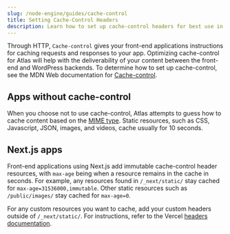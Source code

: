 ```yaml
---
slug: /node-engine/guides/cache-control
title: Setting Cache-Control Headers
description: Learn how to set up cache-control headers for best use in Atlas Node Engine
---
```


Through HTTP, `Cache-control` gives your front-end applications instructions for caching requests and responses to your app. Optimizing cache-control for Atlas will help with the deliverability of your content between the front-end and WordPress backends. To determine how to set up cache-control, see the MDN Web documentation for [Cache-control](https://developer.mozilla.org/en-US/docs/Web/HTTP/Headers/Cache-Control).

## Apps without cache-control

When you choose not to use cache-control, Atlas attempts to guess how to cache content based on the [MIME type](https://developer.mozilla.org/en-US/docs/Web/HTTP/Basics_of_HTTP/MIME_types). Static resources, such as CSS, Javascript, JSON, images, and videos, cache usually for 10 seconds.

## Next.js apps

Front-end applications using Next.js add immutable cache-control header resources, with `max-age` being when a resource remains in the cache in seconds. For example, any resources found in `/_next/static/` stay cached for `max-age=31536000,immutable`. Other static resources such as `/public/images/` stay cached for `max-age=0`.

For any custom resources you want to cache, add your custom headers outside of `/_next/static/`. For instructions, refer to the Vercel [headers documentation](https://nextjs.org/docs/api-reference/next.config.js/headers).
